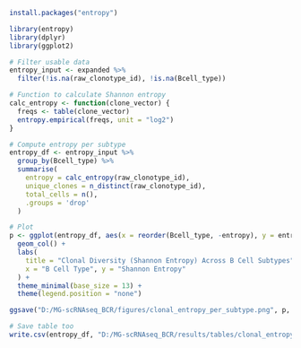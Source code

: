 ```r
install.packages("entropy")
```


```r
library(entropy)
library(dplyr)
library(ggplot2)

# Filter usable data
entropy_input <- expanded %>%
  filter(!is.na(raw_clonotype_id), !is.na(Bcell_type))

# Function to calculate Shannon entropy
calc_entropy <- function(clone_vector) {
  freqs <- table(clone_vector)
  entropy.empirical(freqs, unit = "log2")
}

# Compute entropy per subtype
entropy_df <- entropy_input %>%
  group_by(Bcell_type) %>%
  summarise(
    entropy = calc_entropy(raw_clonotype_id),
    unique_clones = n_distinct(raw_clonotype_id),
    total_cells = n(),
    .groups = 'drop'
  )

# Plot
p <- ggplot(entropy_df, aes(x = reorder(Bcell_type, -entropy), y = entropy, fill = Bcell_type)) +
  geom_col() +
  labs(
    title = "Clonal Diversity (Shannon Entropy) Across B Cell Subtypes",
    x = "B Cell Type", y = "Shannon Entropy"
  ) +
  theme_minimal(base_size = 13) +
  theme(legend.position = "none")

ggsave("D:/MG-scRNAseq_BCR/figures/clonal_entropy_per_subtype.png", p, width = 9, height = 6)

# Save table too
write.csv(entropy_df, "D:/MG-scRNAseq_BCR/results/tables/clonal_entropy_by_subtype.csv", row.names = FALSE)

```
